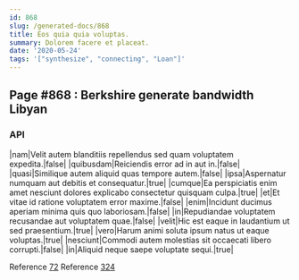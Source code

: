 ```yaml
---
id: 868
slug: /generated-docs/868
title: Eos quia quia voluptas.
summary: Dolorem facere et placeat.
date: '2020-05-24'
tags: '["synthesize", "connecting", "Loan"]'
---
```

## Page #868 : Berkshire generate bandwidth Libyan

### API

|nam|Velit autem blanditiis repellendus sed quam voluptatem expedita.|false|
|quibusdam|Reiciendis error ad in aut in.|false|
|quasi|Similique autem aliquid quas tempore autem.|false|
|ipsa|Aspernatur numquam aut debitis et consequatur.|true|
|cumque|Ea perspiciatis enim amet nesciunt dolores explicabo consectetur quisquam culpa.|true|
|et|Et vitae id ratione voluptatem error maxime.|false|
|enim|Incidunt ducimus aperiam minima quis quo laboriosam.|false|
|in|Repudiandae voluptatem recusandae aut voluptatem quae.|false|
|velit|Hic est eaque in laudantium ut sed praesentium.|true|
|vero|Harum animi soluta ipsum natus ut eaque voluptas.|true|
|nesciunt|Commodi autem molestias sit occaecati libero corrupti.|false|
|in|Aliquid neque saepe voluptate sequi.|true|

Reference [72](/generated-docs/72)
Reference [324](/generated-docs/324)



